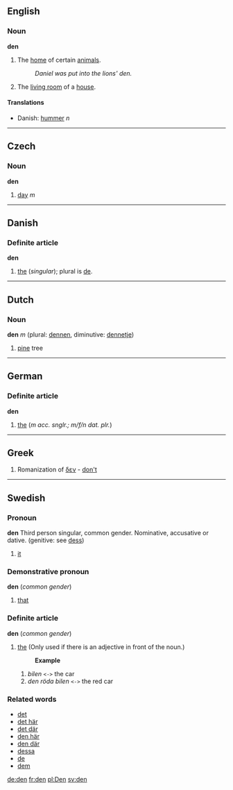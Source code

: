 ==English==
===Noun===
'''den'''
#The [[home]] of certain [[animal]]s.
#:''Daniel was put into the lions' den.''
#The [[living room]] of a [[house]].

====Translations====
*Danish: [[hummer]] ''n''

----

== Czech ==
=== Noun ===
'''den'''

#[[day]] ''m''

----

== Danish ==
=== Definite article ===
'''den'''

# [[the]] (''singular''); plural is [[de#Danish|de]].

----

==Dutch==
===Noun===
'''den''' ''m'' (plural: [[dennen]], diminutive: [[dennetje]])

# [[pine]] tree

----

== German ==
=== Definite article ===
'''den'''

# [[the]] (''m acc. snglr.; m/f/n dat. plr.'')

----

== Greek ==
#Romanization of [[δεν]] - [[don't]]

----

==Swedish==
===Pronoun===
'''den''' Third person singular, common gender. Nominative, accusative or dative. (genitive: see [[dess]])

# [[it]]

===Demonstrative pronoun===
'''den''' (''common gender'')

# [[that]]

===Definite article===
'''den''' (''common gender'')

# [[the]] (Only used if there is an adjective in front of the noun.)
#:'''Example'''
## ''bilen'' <tt><-></tt> the car
## ''den röda bilen'' <tt><-></tt> the red car

===Related words===
*[[det]]
*[[det här]]
*[[det där]]
*[[den här]]
*[[den där]]
*[[dessa]]
*[[de]]
*[[dem]]

[[de:den]]
[[fr:den]]
[[pl:Den]]
[[sv:den]]
